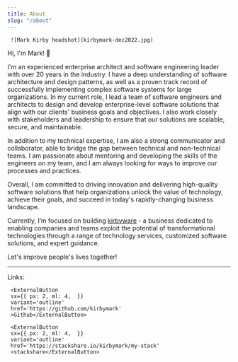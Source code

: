 ```yaml
---
title: About
slug: "/about"
---
```

<div style={{width: '350px', float: 'left', paddingRight: '30px'}}>

     ![Mark Kirby headshot](kirbymark-dec2022.jpg)

</div>

Hi, I'm Mark! :wave:

I'm an experienced enterprise architect and software engineering leader with over 20 years in the industry. I have a deep understanding of software architecture and design patterns, as well as a proven track record of successfully implementing complex software systems for large organizations. In my current role, I lead a team of software engineers and architects to design and develop enterprise-level software solutions that align with our clients' business goals and objectives. I also work closely with stakeholders and leadership to ensure that our solutions are scalable, secure, and maintainable.

In addition to my technical expertise, I am also a strong communicator and collaborator, able to bridge the gap between technical and non-technical teams. I am passionate about mentoring and developing the skills of the engineers on my team, and I am always looking for ways to improve our processes and practices.

Overall, I am committed to driving innovation and delivering high-quality software solutions that help organizations unlock the value of technology, achieve their goals, and succeed in today's rapidly-changing business landscape.

Currently, I’m focused on building [kirbyware](https://www.kirbyware.io/) -  a business dedicated to enabling companies and teams exploit the potential of transformational technologies through a range of technology services, customized software solutions, and expert guidance.

<Alert type="success">Let's improve people's lives together!</Alert>

---

<Text>Links:</Text>

     <ExternalButton
     sx={{ px: 2, ml: 4,  }} 
     variant='outline' 
     href='https://github.com/kirbymark'
     >Github</ExternalButton>

     <ExternalButton
     sx={{ px: 2, ml: 4,  }} 
     variant='outline' 
     href='https://stackshare.io/kirbymark/my-stack'
     >stackshare</ExternalButton>


